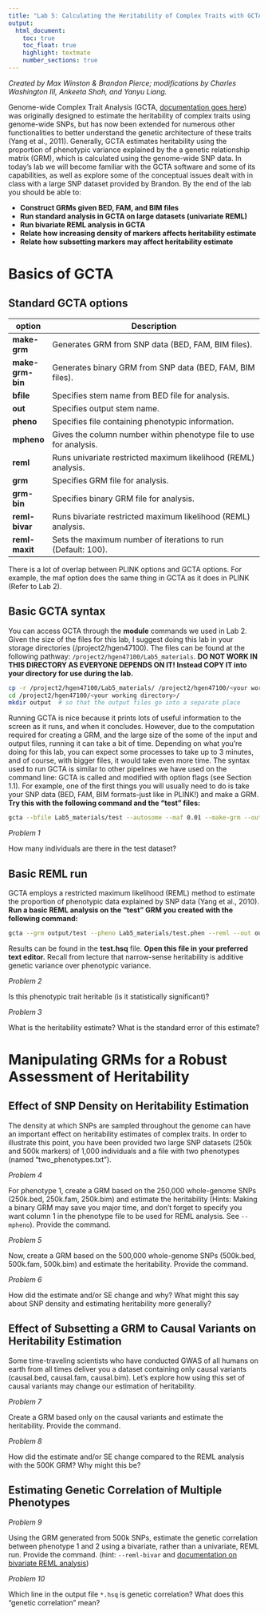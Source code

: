 ```yaml
---
title: "Lab 5: Calculating the Heritability of Complex Traits with GCTA"
output:
  html_document:
    toc: true
    toc_float: true
    highlight: textmate
    number_sections: true
---
```


*Created by Max Winston & Brandon Pierce; modifications by Charles Washington III, Ankeeta Shah, and Yanyu Liang.*

Genome-wide Complex Trait Analysis (GCTA, [documentation goes here](https://cnsgenomics.com/software/gcta)) was originally designed to estimate the heritability of complex traits using genome-wide SNPs, but has now been extended for numerous other functionalities to better understand the genetic architecture of these traits (Yang et al., 2011). Generally, GCTA estimates heritability using the proportion of phenotypic variance explained by the a genetic relationship matrix (GRM), which is calculated using the genome-wide SNP data. In today's lab we will become familiar with the GCTA software and some of its capabilities, as well as explore some of the conceptual issues dealt with in class with a large SNP dataset provided by Brandon. By the end of the lab you should be able to:

- **Construct GRMs given BED, FAM, and BIM files**  
- **Run standard analysis in GCTA on large datasets (univariate REML)**  
- **Run bivariate REML analysis in GCTA**
- **Relate how increasing density of markers affects heritability estimate**
- **Relate how subsetting markers may affect heritability estimate**

# Basics of GCTA

## Standard GCTA options  

option                        |     Description
----------                    |   ---------------------------------------------------------
**make-grm**                  |   Generates GRM from SNP data (BED, FAM, BIM files).
**make-grm-bin**              |   Generates binary GRM from SNP data (BED, FAM, BIM files).
**bfile**                     |   Specifies stem name from BED file for analysis.
**out**                       |   Specifies output stem name.
**pheno**                     |   Specifies file containing phenotypic information.
**mpheno**                    |   Gives the column number within phenotype file to use for analysis.
**reml**                      |   Runs univariate restricted maximum likelihood (REML) analysis.
**grm**                       |   Specifies GRM file for analysis.
**grm-bin**                   |   Specifies binary GRM file for analysis.
**reml-bivar**                |   Runs bivariate restricted maximum likelihood (REML) analysis.
**reml-maxit**                |   Sets the maximum number of iterations to run (Default: 100).

There is a lot of overlap between PLINK options and GCTA options. For example, the maf option does the same thing in GCTA as it does in PLINK (Refer to Lab 2).

## Basic GCTA syntax

You can access GCTA through the **module** commands we used in Lab 2. Given the size of the files for this lab, I suggest doing this lab in your storage directories (/project2/hgen47100). The files can be found at the following pathway: `/project2/hgen47100/Lab5_materials`. **DO NOT WORK IN THIS DIRECTORY AS EVERYONE DEPENDS ON IT! Instead COPY IT into your directory for use during the lab.**

```bash
cp -r /project2/hgen47100/Lab5_materials/ /project2/hgen47100/<your working directory>/
cd /project2/hgen47100/<your working directory>/
mkdir output  # so that the output files go into a separate place
```


Running GCTA is nice because it prints lots of useful information to the screen as it runs, and when it concludes. However, due to the computation required for creating a GRM, and the large size of the some of the input and output files, running it can take a bit of time. Depending on what you're doing for this lab, you can expect some processes to take up to 3 minutes, and of course, with bigger files, it would take even more time. The syntax used to run GCTA is similar to other pipelines we have used on the command line: GCTA is called and modified with option flags (see Section 1.1). For example, one of the first things you will usually need to do is take your SNP data (BED, FAM, BIM formats-just like in PLINK!) and make a GRM. **Try this with the following command and the "test" files:**

```bash
gcta --bfile Lab5_materials/test --autosome --maf 0.01 --make-grm --out output/test
```

*Problem 1*

How many individuals are there in the test dataset?

## Basic REML run

GCTA employs a restricted maximum likelihood (REML) method to estimate the proportion of phenotypic data explained by SNP data (Yang et al., 2010). **Run a basic REML analysis on the "test" GRM you created with the following command:**

```bash
gcta --grm output/test --pheno Lab5_materials/test.phen --reml --out output/test
```

Results can be found in the **test.hsq** file. **Open this file in your preferred text editor.** Recall from lecture that narrow-sense heritability is additive genetic variance over phenotypic variance.


*Problem 2*

Is this phenotypic trait heritable (is it statistically significant)?

*Problem 3*

What is the heritability estimate? What is the standard error of this estimate?


# Manipulating GRMs for a Robust Assessment of Heritability

## Effect of SNP Density on Heritability Estimation

The density at which SNPs are sampled throughout the genome can have an important effect on heritability estimates of complex traits. In order to illustrate this point, you have been provided two large SNP datasets (250k and 500k markers) of 1,000 individuals and a file with two phenotypes (named "two_phenotypes.txt"). 

*Problem 4*

For phenotype 1, create a GRM based on the 250,000 whole-genome SNPs (250k.bed, 250k.fam, 250k.bim) and estimate the heritability (Hints: Making a binary GRM may save you major time, and don't forget to specify you want column 1 in the phenotype file to be used for REML analysis. See `--mpheno`). Provide the command.

*Problem 5*

Now, create a GRM based on the 500,000 whole-genome SNPs (500k.bed, 500k.fam, 500k.bim) and estimate the heritability. Provide the command.

*Problem 6*

How did the estimate and/or SE change and why? What might this say about SNP density and estimating heritability more generally?

## Effect of Subsetting a GRM to Causal Variants on Heritability Estimation

Some time-traveling scientists who have conducted GWAS of all humans on earth from all times deliver you a dataset containing only causal variants (causal.bed, causal.fam, causal.bim). Let's explore how using this set of causal variants may change our estimation of heritability.

*Problem 7*

Create a GRM based only on the causal variants and estimate the heritability. Provide the command.

*Problem 8*

How did the estimate and/or SE change compared to the REML analysis with the 500K GRM? Why might this be?


## Estimating Genetic Correlation of Multiple Phenotypes

*Problem 9*

Using the GRM generated from 500k SNPs, estimate the genetic correlation between phenotype 1 and 2 using a bivariate, rather than a univariate, REML run. Provide the command. (hint: `--reml-bivar` and [documentation on bivariate REML analysis](https://cnsgenomics.com/software/gcta/#BivariateGREMLanalysis))

*Problem 10*

Which line in the output file `*.hsq` is genetic correlation? What does this "genetic correlation" mean? 


